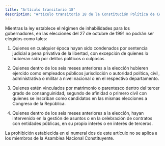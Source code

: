 ```yaml
---
title: "Artículo transitorio 18"
description: "Artículo transitorio 18 de la Constitución Política de Colombia"
---
```


Mientras la ley establece el régimen de inhabilidades para los gobernadores, en las elecciones del 27 de octubre de 1991 no podrán ser elegidos como tales:

1. Quienes en cualquier época hayan sido condenados por sentencia judicial a pena privativa de la libertad, con excepción de quienes lo hubieran sido por delitos políticos o culposos.

2. Quienes dentro de los seis meses anteriores a la elección hubieren ejercido como empleados públicos jurisdicción o autoridad política, civil, administrativa o militar a nivel nacional o en el respectivo departamento.

3. Quienes estén vinculados por matrimonio o parentesco dentro del tercer grado de consanguinidad, segundo de afinidad o primero civil con quienes se inscriban como candidatos en las mismas elecciones a Congreso de la República.

4. Quienes dentro de los seis meses anteriores a la elección, hayan intervenido en la gestión de asuntos o en la celebración de contratos con entidades públicas, en su propio interés o en interés de terceros.

La prohibición establecida en el numeral dos de este artículo no se aplica a los miembros de la Asamblea Nacional Constituyente.
